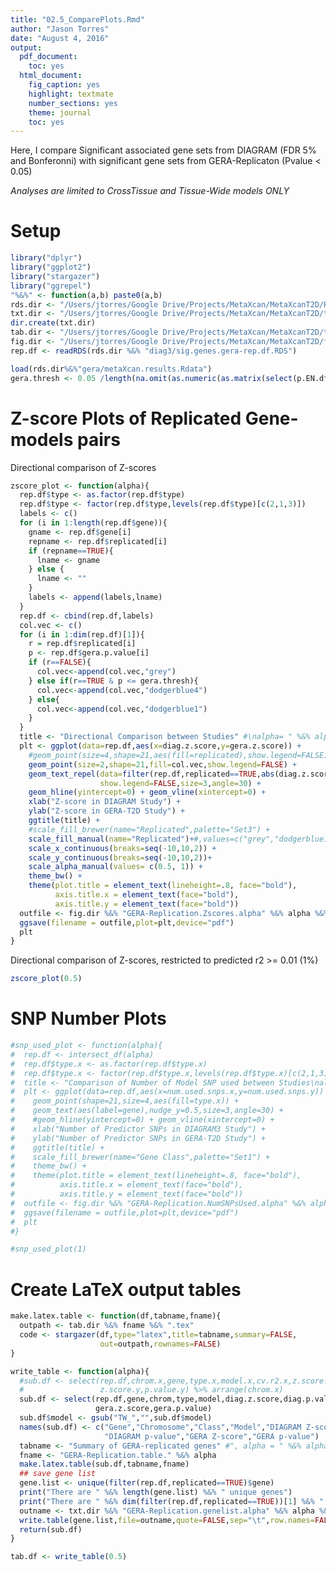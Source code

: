 ```yaml
---
title: "02.5_ComparePlots.Rmd"
author: "Jason Torres"
date: "August 4, 2016"
output:
  pdf_document:
    toc: yes
  html_document:
    fig_caption: yes
    highlight: textmate
    number_sections: yes
    theme: journal
    toc: yes
---
```



Here, I compare Significant associated gene sets from DIAGRAM (FDR 5% and Bonferonni) with significant gene sets from GERA-Replicaton (Pvalue < 0.05) 

*Analyses are limited to CrossTissue and Tissue-Wide models ONLY* 

# Setup

```r
library("dplyr")
library("ggplot2")
library("stargazer")
library("ggrepel")
"%&%" <- function(a,b) paste0(a,b) 
rds.dir <- "/Users/jtorres/Google Drive/Projects/MetaXcan/MetaXcanT2D/RDS.gtexV6p/" 
txt.dir <- "/Users/jtorres/Google Drive/Projects/MetaXcan/MetaXcanT2D/txt.gtexV6p/"
dir.create(txt.dir)
tab.dir <- "/Users/jtorres/Google Drive/Projects/MetaXcan/MetaXcanT2D/tables.gtexV6p/"
fig.dir <- "/Users/jtorres/Google Drive/Projects/MetaXcan/MetaXcanT2D/figures.gtexV6p/"
rep.df <- readRDS(rds.dir %&% "diag3/sig.genes.gera-rep.df.RDS")
```


```r

load(rds.dir%&%"gera/metaXcan.results.Rdata")
gera.thresh <- 0.05 /length(na.omit(as.numeric(as.matrix(select(p.EN.df,contains("TW_"))))))

```


# Z-score Plots of Replicated Gene-models pairs 

Directional comparison of Z-scores 

```r
zscore_plot <- function(alpha){
  rep.df$type <- as.factor(rep.df$type)
  rep.df$type <- factor(rep.df$type,levels(rep.df$type)[c(2,1,3)])
  labels <- c()
  for (i in 1:length(rep.df$gene)){
    gname <- rep.df$gene[i]
    repname <- rep.df$replicated[i]
    if (repname==TRUE){
      lname <- gname
    } else {
      lname <- ""
    }
    labels <- append(labels,lname)
  }
  rep.df <- cbind(rep.df,labels)
  col.vec <- c()
  for (i in 1:dim(rep.df)[1]){
    r = rep.df$replicated[i]
    p <- rep.df$gera.p.value[i]
    if (r==FALSE){
      col.vec<-append(col.vec,"grey")
    } else if(r==TRUE & p <= gera.thresh){
      col.vec<-append(col.vec,"dodgerblue4")
    } else{
      col.vec<-append(col.vec,"dodgerblue1")
    }
  }
  title <- "Directional Comparison between Studies" #\nalpha= " %&% alpha 
  plt <- ggplot(data=rep.df,aes(x=diag.z.score,y=gera.z.score)) +
    #geom_point(size=4,shape=21,aes(fill=replicated),show.legend=FALSE) +
    geom_point(size=2,shape=21,fill=col.vec,show.legend=FALSE) +
    geom_text_repel(data=filter(rep.df,replicated==TRUE,abs(diag.z.score)>=5,abs(gera.z.score)>=5,gera.p.value<=gera.thresh),aes(label=labels),
                    show.legend=FALSE,size=3,angle=30) + 
    geom_hline(yintercept=0) + geom_vline(xintercept=0) + 
    xlab("Z-score in DIAGRAM Study") + 
    ylab("Z-score in GERA-T2D Study") + 
    ggtitle(title) + 
    #scale_fill_brewer(name="Replicated",palette="Set3") + 
    scale_fill_manual(name="Replicated")+#,values=c("grey","dodgerblue1")) + 
    scale_x_continuous(breaks=seq(-10,10,2)) +
    scale_y_continuous(breaks=seq(-10,10,2))+
    scale_alpha_manual(values= c(0.5, 1)) + 
    theme_bw() + 
    theme(plot.title = element_text(lineheight=.8, face="bold"),
          axis.title.x = element_text(face="bold"),
          axis.title.y = element_text(face="bold"))
  outfile <- fig.dir %&% "GERA-Replication.Zscores.alpha" %&% alpha %&% ".pdf"
  ggsave(filename = outfile,plot=plt,device="pdf")
  plt
}
```


Directional comparison of Z-scores, restricted to predicted r2 >= 0.01 (1%) 


```r
zscore_plot(0.5)
```

# SNP Number Plots 

```r

#snp_used_plot <- function(alpha){
#  rep.df <- intersect_df(alpha)
#  rep.df$type.x <- as.factor(rep.df$type.x)
#  rep.df$type.x <- factor(rep.df$type.x,levels(rep.df$type.x)[c(2,1,3)])
#  title <- "Comparison of Number of Model SNP used between Studies\nalpha= " %&% alpha 
#  plt <- ggplot(data=rep.df,aes(x=num.used.snps.x,y=num.used.snps.y)) +
#    geom_point(shape=21,size=4,aes(fill=type.x)) + 
#    geom_text(aes(label=gene),nudge_y=0.5,size=3,angle=30) + 
#    #geom_hline(yintercept=0) + geom_vline(xintercept=0) + 
#    xlab("Number of Predictor SNPs in DIAGRAM3 Study") + 
#    ylab("Number of Predictor SNPs in GERA-T2D Study") + 
#    ggtitle(title) + 
#    scale_fill_brewer(name="Gene Class",palette="Set1") + 
#    theme_bw() + 
#    theme(plot.title = element_text(lineheight=.8, face="bold"),
#          axis.title.x = element_text(face="bold"),
#          axis.title.y = element_text(face="bold"))
#  outfile <- fig.dir %&% "GERA-Replication.NumSNPsUsed.alpha" %&% alpha %&% ".pdf"
#  ggsave(filename = outfile,plot=plt,device="pdf")
#  plt
#}
```


```r
#snp_used_plot(1)
```

# Create LaTeX output tables 

```r

make.latex.table <- function(df,tabname,fname){
  outpath <- tab.dir %&% fname %&% ".tex"
  code <- stargazer(df,type="latex",title=tabname,summary=FALSE,
                    out=outpath,rownames=FALSE)
}
```

```r

write_table <- function(alpha){
  #sub.df <- select(rep.df,chrom.x,gene,type.x,model.x,cv.r2.x,z.score.x,p.value.x,
  #                 z.score.y,p.value.y) %>% arrange(chrom.x)
  sub.df <- select(rep.df,gene,chrom,type,model,diag.z.score,diag.p.value,
                   gera.z.score,gera.p.value)
  sub.df$model <- gsub("TW_","",sub.df$model)
  names(sub.df) <- c("Gene","Chromosome","Class","Model","DIAGRAM Z-score",
                     "DIAGRAM p-value","GERA Z-score","GERA p-value")
  tabname <- "Summary of GERA-replicated genes" #", alpha = " %&% alpha 
  fname <- "GERA-Replication.table." %&% alpha 
  make.latex.table(sub.df,tabname,fname)
  ## save gene list 
  gene.list <- unique(filter(rep.df,replicated==TRUE)$gene)
  print("There are " %&% length(gene.list) %&% " unique genes")
  print("There are " %&% dim(filter(rep.df,replicated==TRUE))[1] %&% " associations that replicate in GERA")
  outname <- txt.dir %&% "GERA-Replication.genelist.alpha" %&% alpha %&% ".txt"
  write.table(gene.list,file=outname,quote=FALSE,sep="\t",row.names=FALSE,col.names=FALSE)
  return(sub.df)
}

tab.df <- write_table(0.5)

```



